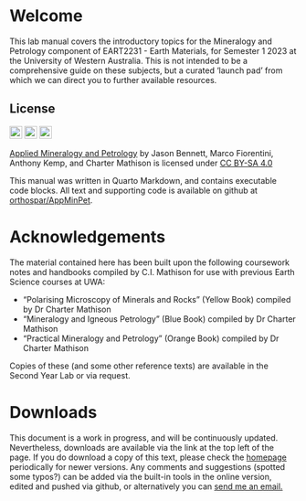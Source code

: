 # Welcome {.unnumbered}

This lab manual covers the introductory topics for the Mineralogy and Petrology component of EART2231 - Earth Materials, for Semester 1 2023 at the University of Western Australia. This is not intended to be a comprehensive guide on these subjects, but a curated 'launch pad' from which we can direct you to further available resources. 

## License

![](cc.svg){width=22}  ![](by.svg){width=22}  ![](sa.svg){width=22}

[Applied Mineralogy and Petrology]("https://orthospar.github.io/AppMinPet/") by Jason Bennett, Marco Fiorentini, Anthony Kemp, and Charter Mathison is licensed under [CC BY-SA 4.0]("http://creativecommons.org/licenses/by-sa/4.0/") 


This manual was written in Quarto Markdown, and contains executable code blocks. All text and supporting code is available on github at [orthospar/AppMinPet](https://github.com/orthospar/AppMinPet). 

# Acknowledgements {.unnumbered}
The material contained here has been built upon the following coursework notes and handbooks compiled by C.I. Mathison for use with previous Earth Science courses at UWA:

- "Polarising Microscopy of Minerals and Rocks" (Yellow Book) compiled by Dr Charter Mathison
- "Mineralogy and Igneous Petrology" (Blue Book) compiled by Dr Charter Mathison
- "Practical Mineralogy and Petrology" (Orange Book) compiled by Dr Charter Mathison

Copies of these (and some other reference texts) are available in the Second Year Lab or via request.

# Downloads
This document is a work in progress, and will be continuously updated. Nevertheless, downloads are available via the link at the top left of the page. 
If you do download a copy of this text, please check the [homepage](https://orthospar.github.io/AppMinPet/) periodically for newer versions. Any comments and suggestions (spotted some typos?) can be added via the built-in tools in the online version, edited and pushed via github, or alternatively you can [send me an email.](mailto:jason.bennett@uwa.edu.au)

